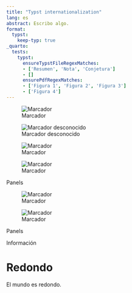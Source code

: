 ```yaml
---
title: "Typst internationalization"
lang: es
abstract: Escribo algo.
format:
  typst:
    keep-typ: true
_quarto:
  tests:
    typst:
      ensureTypstFileRegexMatches:
      - ['Resumen', 'Nota', 'Conjetura']
      - []
      ensurePdfRegexMatches:
      - ['Figura 1', 'Figura 2', 'Figura 3']
      - ['Figura 4']
---
```


![Marcador]({{< placeholder 300 >}}){#fig-marcador}

![Marcador desconocido]({{< placeholder 300 >}})

::: {#fig-panel layout-ncol=2}

![Marcador]({{< placeholder 200 >}}){#fig-layout-a}

![Marcador]({{< placeholder 200 >}}){#fig-layout-b}

Panels

:::

::: {#fig-panel2 layout-ncol=2}

![Marcador]({{< placeholder 200 >}})

![Marcador]({{< placeholder 200 >}})

Panels

:::


::: {.callout-note}

Información

:::

::: {#cnj-redondo}

# Redondo

El mundo es redondo.

:::
